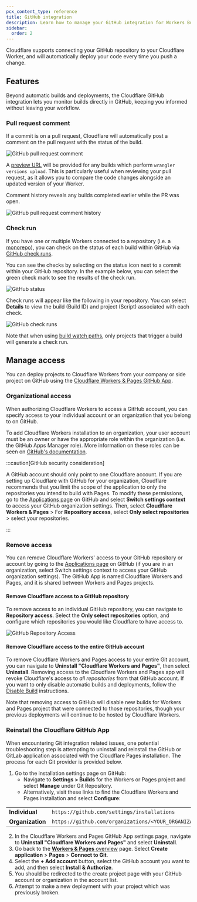 ```yaml
---
pcx_content_type: reference
title: GitHub integration
description: Learn how to manage your GitHub integration for Workers Builds
sidebar:
  order: 2
---
```


Cloudflare supports connecting your GitHub repository to your Cloudflare Worker, and will automatically deploy your code every time you push a change.

## Features

Beyond automatic builds and deployments, the Cloudflare GitHub integration lets you monitor builds directly in GitHub, keeping you informed without leaving your workflow.

### Pull request comment

If a commit is on a pull request, Cloudflare will automatically post a comment on the pull request with the status of the build.

![GitHub pull request comment](~/assets/images/workers/platform/ci-cd/github-pull-request-comment.png)

A [preview URL](/workers/configuration/previews/) will be provided for any builds which perform `wrangler versions upload`. This is particularly useful when reviewing your pull request, as it allows you to compare the code changes alongside an updated version of your Worker.

Comment history reveals any builds completed earlier while the PR was open.

![GitHub pull request comment history](~/assets/images/workers/platform/ci-cd/github-pull-request-comment-history.png)

### Check run

If you have one or multiple Workers connected to a repository (i.e. a [monorepo](/workers/ci-cd/builds/advanced-setups/#monorepos)), you can check on the status of each build within GitHub via [GitHub check runs](https://docs.github.com/en/pull-requests/collaborating-with-pull-requests/collaborating-on-repositories-with-code-quality-features/about-status-checks#checks).

You can see the checks by selecting on the status icon next to a commit within your GitHub repository. In the example below, you can select the green check mark to see the results of the check run.

![GitHub status](~/assets/images/workers/platform/ci-cd/gh-status-check-runs.png)

Check runs will appear like the following in your repository. You can select **Details** to view the build (Build ID) and project (Script) associated with each check.

![GitHub check runs](~/assets/images/workers/platform/ci-cd/workers-builds-gh-check-runs.png)

Note that when using [build watch paths](/workers/ci-cd/builds/build-watch-paths/), only projects that trigger a build will generate a check run.

## Manage access

You can deploy projects to Cloudflare Workers from your company or side project on GitHub using the [Cloudflare Workers & Pages GitHub App](https://github.com/apps/cloudflare-workers-and-pages).

### Organizational access

When authorizing Cloudflare Workers to access a GitHub account, you can specify access to your individual account or an organization that you belong to on GitHub.

To add Cloudflare Workers installation to an organization, your user account must be an owner or have the appropriate role within the organization (i.e. the GitHub Apps Manager role). More information on these roles can be seen on [GitHub's documentation](https://docs.github.com/en/organizations/managing-peoples-access-to-your-organization-with-roles/roles-in-an-organization#github-app-managers).

:::caution[GitHub security consideration]

A GitHub account should only point to one Cloudflare account. If you are setting up Cloudflare with GitHub for your organization, Cloudflare recommends that you limit the scope of the application to only the repositories you intend to build with Pages. To modify these permissions, go to the [Applications page](https://github.com/settings/installations) on GitHub and select **Switch settings context** to access your GitHub organization settings. Then, select **Cloudflare Workers & Pages** > For **Repository access**, select **Only select repositories** > select your repositories.

:::

### Remove access

You can remove Cloudflare Workers' access to your GitHub repository or account by going to the [Applications page](https://github.com/settings/installations) on GitHub (if you are in an organization, select Switch settings context to access your GitHub organization settings). The GitHub App is named Cloudflare Workers and Pages, and it is shared between Workers and Pages projects.

#### Remove Cloudflare access to a GitHub repository

To remove access to an individual GitHub repository, you can navigate to **Repository access**. Select the **Only select repositories** option, and configure which repositories you would like Cloudflare to have access to.

![GitHub Repository Access](~/assets/images/workers/platform/ci-cd/github-repository-access.png)

#### Remove Cloudflare access to the entire GitHub account

To remove Cloudflare Workers and Pages access to your entire Git account, you can navigate to **Uninstall "Cloudflare Workers and Pages"**, then select **Uninstall**. Removing access to the Cloudflare Workers and Pages app will revoke Cloudflare's access to _all repositories_ from that GitHub account. If you want to only disable automatic builds and deployments, follow the [Disable Build](/workers/ci-cd/builds/#disconnecting-builds) instructions.

Note that removing access to GitHub will disable new builds for Workers and Pages project that were connected to those repositories, though your previous deployments will continue to be hosted by Cloudflare Workers.

### Reinstall the Cloudflare GitHub App

When encountering Git integration related issues, one potential troubleshooting step is attempting to uninstall and reinstall the GitHub or GitLab application associated with the Cloudflare Pages installation. The process for each Git provider is provided below.

1. Go to the installation settings page on GitHub:
   - Navigate to **Settings > Builds** for the Workers or Pages project and select **Manage** under Git Repository.
   - Alternatively, visit these links to find the Cloudflare Workers and Pages installation and select **Configure**:

|                  |                                                                                    |
| ---------------- | ---------------------------------------------------------------------------------- |
| **Individual**   | `https://github.com/settings/installations`                                        |
| **Organization** | `https://github.com/organizations/<YOUR_ORGANIZATION_NAME>/settings/installations` |

2. In the Cloudflare Workers and Pages GitHub App settings page, navigate to **Uninstall "Cloudflare Workers and Pages"** and select **Uninstall**.
3. Go back to the [**Workers & Pages** overview](https://dash.cloudflare.com) page. Select **Create application** > **Pages** > **Connect to Git**.
4. Select the **+ Add account** button, select the GitHub account you want to add, and then select **Install & Authorize**.
5. You should be redirected to the create project page with your GitHub account or organization in the account list.
6. Attempt to make a new deployment with your project which was previously broken.
